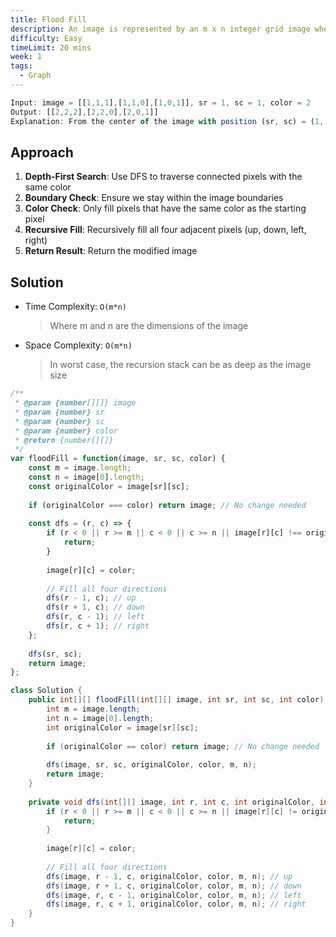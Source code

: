 ```yaml
---
title: Flood Fill
description: An image is represented by an m x n integer grid image where image[i][j] represents the pixel value of the image. You are also given three integers sr, sc, and color. You should perform a flood fill, starting from the pixel image[sr][sc].
difficulty: Easy
timeLimit: 20 mins
week: 1
tags:
  - Graph
---
```


```js title="Example"
Input: image = [[1,1,1],[1,1,0],[1,0,1]], sr = 1, sc = 1, color = 2
Output: [[2,2,2],[2,2,0],[2,0,1]]
Explanation: From the center of the image with position (sr, sc) = (1, 1) (i.e., the red pixel), all pixels connected by a path of the same color as the starting pixel (i.e., the blue pixels) are colored with the new color.
```

## Approach

1. **Depth-First Search**: Use DFS to traverse connected pixels with the same color
2. **Boundary Check**: Ensure we stay within the image boundaries
3. **Color Check**: Only fill pixels that have the same color as the starting pixel
4. **Recursive Fill**: Recursively fill all four adjacent pixels (up, down, left, right)
5. **Return Result**: Return the modified image

## Solution

- Time Complexity: `O(m*n)`
  > Where m and n are the dimensions of the image
- Space Complexity: `O(m*n)`
  > In worst case, the recursion stack can be as deep as the image size

```js tab="JavaScript"
/**
 * @param {number[][]} image
 * @param {number} sr
 * @param {number} sc
 * @param {number} color
 * @return {number[][]}
 */
var floodFill = function(image, sr, sc, color) {
    const m = image.length;
    const n = image[0].length;
    const originalColor = image[sr][sc];
    
    if (originalColor === color) return image; // No change needed
    
    const dfs = (r, c) => {
        if (r < 0 || r >= m || c < 0 || c >= n || image[r][c] !== originalColor) {
            return;
        }
        
        image[r][c] = color;
        
        // Fill all four directions
        dfs(r - 1, c); // up
        dfs(r + 1, c); // down
        dfs(r, c - 1); // left
        dfs(r, c + 1); // right
    };
    
    dfs(sr, sc);
    return image;
};
```

```java tab="Java"
class Solution {
    public int[][] floodFill(int[][] image, int sr, int sc, int color) {
        int m = image.length;
        int n = image[0].length;
        int originalColor = image[sr][sc];
        
        if (originalColor == color) return image; // No change needed
        
        dfs(image, sr, sc, originalColor, color, m, n);
        return image;
    }
    
    private void dfs(int[][] image, int r, int c, int originalColor, int color, int m, int n) {
        if (r < 0 || r >= m || c < 0 || c >= n || image[r][c] != originalColor) {
            return;
        }
        
        image[r][c] = color;
        
        // Fill all four directions
        dfs(image, r - 1, c, originalColor, color, m, n); // up
        dfs(image, r + 1, c, originalColor, color, m, n); // down
        dfs(image, r, c - 1, originalColor, color, m, n); // left
        dfs(image, r, c + 1, originalColor, color, m, n); // right
    }
}
```
